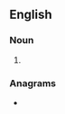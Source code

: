 {{also|Pollers}}
==English==

===Noun===
{{head|en|noun plural form}}

# {{plural of|poller|lang=en}}

===Anagrams===
* {{anagrams|en|a=elloprs|repolls}}